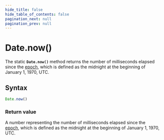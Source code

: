 ```yaml
---
hide_title: false
hide_table_of_contents: false
pagination_next: null
pagination_prev: null
---
```

# Date.now()

The static **`Date.now()`** method returns the number of milliseconds elapsed since the [epoch](https://developer.mozilla.org/docs/Web/JavaScript/Reference/Global_Objects/Date#the_ecmascript_epoch_and_timestamps), which is defined as the midnight at the beginning of January 1, 1970, UTC.

## Syntax

```js
Date.now()
```

### Return value

A number representing the number of milliseconds elapsed since the [epoch](https://developer.mozilla.org/docs/Web/JavaScript/Reference/Global_Objects/Date#the_ecmascript_epoch_and_timestamps), which is defined as the midnight at the beginning of January 1, 1970, UTC.
